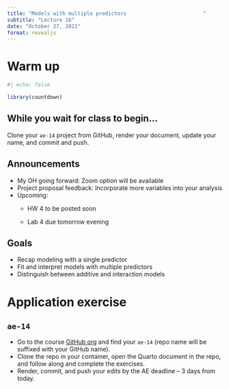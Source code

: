 ```yaml
---
title: "Models with multiple predictors							"
subtitle: "Lecture 16"
date: "October 27, 2022"
format: revealjs
---
```


# Warm up

```r
#| echo: false

library(countdown)
```

## While you wait for class to begin...

Clone your `ae-14` project from GitHub, render your document, update your name, and commit and push.

## Announcements

-   My OH going forward: Zoom option will be available
-   Project proposal feedback: Incorporate more variables into your analysis
-   Upcoming:
    -   HW 4 to be posted soon

    -   Lab 4 due tomorrow evening

## Goals

-   Recap modeling with a single predictor
-   Fit and interpret models with multiple predictors
-   Distinguish between additive and interaction models

# Application exercise

## `ae-14`

::: appex
::: nonincremental
-   Go to the course [GitHub org](https://github.com/sta199-f22-1) and find your `ae-14` (repo name will be suffixed with your GitHub name).
-   Clone the repo in your container, open the Quarto document in the repo, and follow along and complete the exercises.
-   Render, commit, and push your edits by the AE deadline -- 3 days from today.
:::
:::
